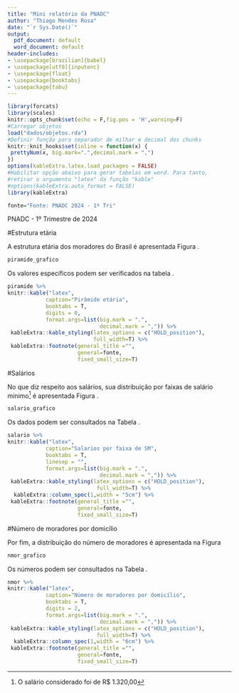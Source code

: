 ```yaml
---
title: "Mini relatório da PNADC"
author: "Thiago Mendes Rosa"
date: "`r Sys.Date()`"
output:
  pdf_document: default
  word_document: default
header-includes:
- \usepackage[brazilian]{babel}
- \usepackage[utf8]{inputenc}
- \usepackage{float}
- \usepackage{booktabs}
- \usepackage{tabu}
---
```

```r
library(forcats)
library(scales)
knitr::opts_chunk$set(echo = F,fig.pos = 'H',warning=F)
#Carregar objetos
load("dados/objetos.rda")
#Definir função para separador de milhar e decimal dos chunks
knitr::knit_hooks$set(inline = function(x) {
 prettyNum(x, big.mark=".",decimal.mark = ",")
})
options(kableExtra.latex.load_packages = FALSE)
#Habilitar opção abaixo para gerar tabelas em word. Para tanto,
#retirar o argumento "latex" da função "kable"
#options(kableExtra.auto_format = FALSE)
library(kableExtra)

fonte="Fonte: PNADC 2024 - 1º Tri"

```

PNADC - 1º Trimestre de 2024

#Estrutura etária

A estrutura etária dos moradores do Brasil é apresentada  Figura \ref{fig:piramide}.

```r
piramide_grafico
```

Os valores específicos podem ser verificados na tabela \ref{tab:piramide.tab}.

```r
piramide %>%
knitr::kable("latex",
            caption="Pirâmide etária",
            booktabs = T,
            digits = 0,
            format.args=list(big.mark = ".",
                             decimal.mark = ",")) %>%
 kableExtra::kable_styling(latex_options = c("HOLD_position"),
                           full_width=T) %>%
 kableExtra::footnote(general_title ="",
                      general=fonte,
                      fixed_small_size=T)
```
\clearpage

#Salários

No que diz respeito aos salários, sua distribuição por faixas de salário mínimo^[O salário considerado foi de R$ 1.320,00] é apresentada  Figura \ref{fig:salarios}.

```r
salario_grafico
```

Os dados podem ser consultados na Tabela \ref{tab:salarios.tab}.

```r
salario %>%
knitr::kable("latex",
            caption="Salarios por faixa de SM",
            booktabs = T,
            linesep = "",
            format.args=list(big.mark = ".",
                             decimal.mark = ",")) %>%
 kableExtra::kable_styling(latex_options = c("HOLD_position"),
                            full_width=T) %>%
  kableExtra::column_spec(1,width = "5cm") %>% 
 kableExtra::footnote(general_title ="",
                      general=fonte,
                      fixed_small_size=T)
```
\clearpage
\pagebreak

#Número de moradores por domicílio

Por fim, a distribuição do número de moradores é apresentada na Figura \ref{fig:nmor}

```r
nmor_grafico
```

Os números podem ser consultados na Tabela \ref{tab:nmor.tab}.

```r
nmor %>% 
knitr::kable("latex",
            caption="Número de moradores por domicílio",
            booktabs = T,
            digits = 2,
            format.args=list(big.mark = ".",
                             decimal.mark = ",")) %>%
 kableExtra::kable_styling(latex_options = c("HOLD_position"),
                            full_width=T) %>%
  kableExtra::column_spec(1,width = "6cm") %>% 
 kableExtra::footnote(general_title ="",
                      general=fonte,
                      fixed_small_size=T)
``` 
